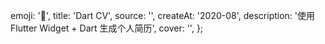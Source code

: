  emoji: '🪪',
  title: 'Dart CV',
  source: '',
  createAt: '2020-08',
  description: '使用 Flutter Widget + Dart 生成个人简历',
  cover: '',
};
